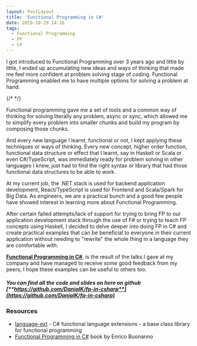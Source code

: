```yaml
---
layout: PostLayout
title: 'Functional Programming in C#'
date: 2019-10-29 14:16
tags:
  - Functional Programming
  - FP
  - C#
---
```


I got introduced to Functional Programming over 3 years ago and little by little, I ended up accumulating new ideas and ways of thinking that made me feel more confident at problem solving stage of coding. Functional Programming enabled me to have multiple options for solving a problem at hand.

{/* <!-- more --> */}

Functional programming gave me a set of tools and a common way of thinking for solving literally any problem, async or sync, which allowed me to simplify every problem into smaller chunks and build my program by composing those chunks.

And every new language I learnt, functional or not, I kept applying these techniques or ways of thinking. Every new concept, higher order function, functional data structure or effect that I learnt, say in Haskell or Scala or even C#/TypeScript, was immediately ready for problem solving in other languages I knew, just had to find the right syntax or library that had those functional data structures to be able to work.

At my current job, the .NET stack is used for backend application development, React/TypeScript is used for Frontend and Scala/Spark for Big Data. As engineers, we are a practical bunch and a good few people have showed interest in learning more about Functional Programming.

After certain failed attempts/lack of support for trying to bring FP to our application development stack through the use of F# or trying to teach FP concepts using Haskell, I decided to delve deeper into doing FP in C# and create practical examples that can be beneficial to everyone in their current application without needing to "rewrite" the whole thing in a language they are comfortable with.

[**Functional Programming in C#**](https://github.com/DanialK/fp-in-csharp), is the result of the talks I gave at my company and have managed to receive some good feedback from my peers, I hope these examples can be useful to others too.

##### You can find all the code and slides on here on github [**https://github.com/DanialK/fp-in-csharp**](https://github.com/DanialK/fp-in-csharp)

### Resources

- [language-ext](https://github.com/louthy/language-ext) - C# functional language extensions - a base class library for functional programming
- [Functional Programming in C#](https://www.manning.com/books/functional-programming-in-c-sharp) book by Enrico Buonanno
